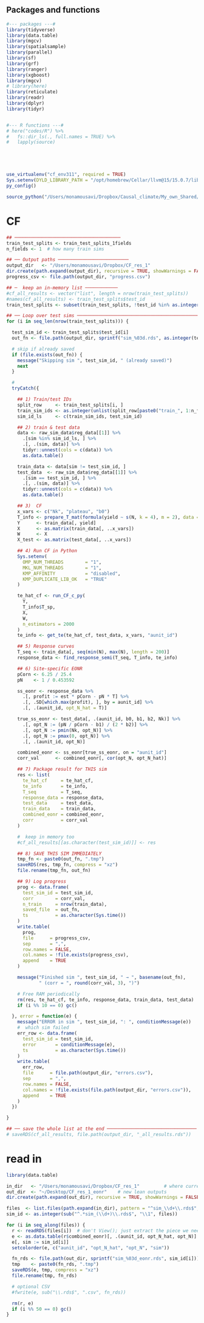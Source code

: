 ## Packages and functions
```r
#--- packages ---#
library(tidyverse)
library(data.table)
library(mgcv)
library(spatialsample)
library(parallel)
library(sf)
library(grf)
library(ranger)
library(xgboost)
library(mgcv)
# library(here)
library(reticulate)
library(readr)
library(dplyr)
library(tidyr)


#--- R functions ---#
# here("codes/R") %>%
#   fs::dir_ls(., full.names = TRUE) %>%
#   lapply(source)





use_virtualenv("cf_env311", required = TRUE)
Sys.setenv(DYLD_LIBRARY_PATH = "/opt/homebrew/Cellar/llvm@15/15.0.7/lib/c++")
py_config()  

source_python("/Users/monamousavi/Dropbox/Causal_climate/My_own_Shared/Causal-ML-continuous-treatment/codes/Python/run_CF_c.py")


```





# CF

```r

## ───────────────────────────────────────
train_test_splits <- train_test_splits_1fields
n_fields <- 1  # how many train sims 

## ── Output paths ──────────────────────────
output_dir   <- "/Users/monamousavi/Dropbox/CF_res_1"
dir.create(path.expand(output_dir), recursive = TRUE, showWarnings = FALSE)
progress_csv <- file.path(output_dir, "progress.csv")

## ─  keep an in-memory list ────────────
#cf_all_results <- vector("list", length = nrow(train_test_splits))
#names(cf_all_results) <- train_test_splits$test_id
train_test_splits <- subset(train_test_splits, !test_id %in% as.integer(sub("^sim_(\\d+)\\.rds$","\\1", basename(list.files(path.expand(output_dir), "^sim_\\d+\\.rds$")))))

## ── Loop over test sims ───────────────────────────────────────────────────────
for (i in seq_len(nrow(train_test_splits))) {

  test_sim_id <- train_test_splits$test_id[i]
  out_fn <- file.path(output_dir, sprintf("sim_%03d.rds", as.integer(test_sim_id)))

  # skip if already saved
  if (file.exists(out_fn)) {
    message("Skipping sim ", test_sim_id, " (already saved)")
    next
  }

  # 
  tryCatch({

    ## 1) Train/test IDs
    split_row     <- train_test_splits[i, ]
    train_sim_ids <- as.integer(unlist(split_row[paste0("train_", 1:n_fields)]))
    sim_id_ls     <- c(train_sim_ids, test_sim_id)

    ## 2) train & test data
    data <- raw_sim_data$reg_data[[1]] %>%
      .[sim %in% sim_id_ls, ] %>%
      .[, .(sim, data)] %>%
      tidyr::unnest(cols = c(data)) %>%
      as.data.table()

    train_data <- data[sim != test_sim_id, ]
    test_data  <- raw_sim_data$reg_data[[1]] %>%
      .[sim == test_sim_id, ] %>%
      .[, .(sim, data)] %>%
      tidyr::unnest(cols = c(data)) %>%
      as.data.table()

    ## 3)  CF
    x_vars <- c("Nk", "plateau", "b0")
    T_info <- prepare_T_mat(formula(yield ~ s(N, k = 4), m = 2), data = train_data)
    Y      <- train_data[, yield]
    X      <- as.matrix(train_data[, ..x_vars])
    W      <- X
    X_test <- as.matrix(test_data[, ..x_vars])

    ## 4) Run CF in Python
    Sys.setenv(
      OMP_NUM_THREADS        = "1",
      MKL_NUM_THREADS        = "1",
      KMP_AFFINITY           = "disabled",
      KMP_DUPLICATE_LIB_OK   = "TRUE"
    )

    te_hat_cf <- run_CF_c_py(
      Y,
      T_info$T_sp,
      X,
      W,
      n_estimators = 2000
    )
    te_info <- get_te(te_hat_cf, test_data, x_vars, "aunit_id")

    ## 5) Response curves
    T_seq <- train_data[, seq(min(N), max(N), length = 200)]
    response_data <- find_response_semi(T_seq, T_info, te_info)

    ## 6) Site-specific EONR
    pCorn <- 6.25 / 25.4
    pN    <- 1 / 0.453592

    ss_eonr <- response_data %>%
      .[, profit := est * pCorn - pN * T] %>%
      .[, .SD[which.max(profit), ], by = aunit_id] %>%
      .[, .(aunit_id, opt_N_hat = T)]

    true_ss_eonr <- test_data[, .(aunit_id, b0, b1, b2, Nk)] %>%
      .[, opt_N := (pN / pCorn - b1) / (2 * b2)] %>%
      .[, opt_N := pmin(Nk, opt_N)] %>%
      .[, opt_N := pmax(0, opt_N)] %>%
      .[, .(aunit_id, opt_N)]

    combined_eonr <- ss_eonr[true_ss_eonr, on = "aunit_id"]
    corr_val      <- combined_eonr[, cor(opt_N, opt_N_hat)]

    ## 7) Package result for THIS sim
    res <- list(
      te_hat_cf     = te_hat_cf,
      te_info       = te_info,
      T_seq         = T_seq,
      response_data = response_data,
      test_data     = test_data,
      train_data    = train_data,
      combined_eonr = combined_eonr,
      corr          = corr_val
    )

    #  keep in memory too
    #cf_all_results[[as.character(test_sim_id)]] <- res

    ## 8) SAVE THIS SIM IMMEDIATELY 
    tmp_fn <- paste0(out_fn, ".tmp")
    saveRDS(res, tmp_fn, compress = "xz")
    file.rename(tmp_fn, out_fn)

    ## 9) Log progress
    prog <- data.frame(
      test_sim_id = test_sim_id,
      corr        = corr_val,
      n_train     = nrow(train_data),
      saved_file  = out_fn,
      ts          = as.character(Sys.time())
    )
    write.table(
      prog,
      file      = progress_csv,
      sep       = ",",
      row.names = FALSE,
      col.names = !file.exists(progress_csv),
      append    = TRUE
    )

    message("Finished sim ", test_sim_id, " → ", basename(out_fn),
            " (corr = ", round(corr_val, 3), ")")

    # Free RAM periodically
    rm(res, te_hat_cf, te_info, response_data, train_data, test_data)
    if (i %% 10 == 0) gc()

  }, error = function(e) {
    message("ERROR in sim ", test_sim_id, ": ", conditionMessage(e))
    #  which sim failed
    err_row <- data.frame(
      test_sim_id = test_sim_id,
      error       = conditionMessage(e),
      ts          = as.character(Sys.time())
    )
    write.table(
      err_row,
      file      = file.path(output_dir, "errors.csv"),
      sep       = ",",
      row.names = FALSE,
      col.names = !file.exists(file.path(output_dir, "errors.csv")),
      append    = TRUE
    )
  })

}

## ── save the whole list at the end ─────────────────────────────────
# saveRDS(cf_all_results, file.path(output_dir, "_all_results.rds"))


```
# read in

```r
library(data.table)

in_dir   <- "/Users/monamousavi/Dropbox/CF_res_1"         # where current sim_###.rds live
out_dir  <- "~/Desktop/CF_res_1_eonr"    # new lean outputs
dir.create(path.expand(out_dir), recursive = TRUE, showWarnings = FALSE)

files  <- list.files(path.expand(in_dir), pattern = "^sim_\\d+\\.rds$", full.names = TRUE)
sim_id <- as.integer(sub("^.*sim_(\\d+)\\.rds$", "\\1", files))

for (i in seq_along(files)) {
  r <- readRDS(files[i])  # don't View(); just extract the piece we need
  e <- as.data.table(r$combined_eonr)[, .(aunit_id, opt_N_hat, opt_N)]
  e[, sim := sim_id[i]]
  setcolorder(e, c("aunit_id", "opt_N_hat", "opt_N", "sim"))

  fn_rds <- file.path(out_dir, sprintf("sim_%03d_eonr.rds", sim_id[i]))
  tmp    <- paste0(fn_rds, ".tmp")
  saveRDS(e, tmp, compress = "xz")
  file.rename(tmp, fn_rds)

  # optional CSV
  #fwrite(e, sub("\\.rds$", ".csv", fn_rds))

  rm(r, e)
  if (i %% 50 == 0) gc()
}


```



